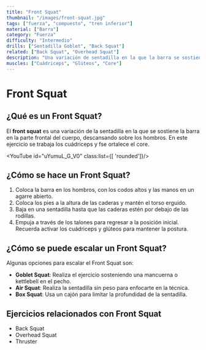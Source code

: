 ```yaml
---
title: "Front Squat"
thumbnail: "/images/front-squat.jpg"
tags: ["fuerza", "compuesto", "tren inferior"]
material: ["Barra"]
category: "Fuerza"
difficulty: "Intermedio"
drills: ["Sentadilla Goblet", "Back Squat"]
related: ["Back Squat", "Overhead Squat"]
description: "Una variación de sentadilla en la que la barra se sostiene en la posición frontal, enfocándose en los cuádriceps y mejorando la postura."
muscles: ["Cuádriceps", "Glúteos", "Core"]
---
```


# Front Squat

## ¿Qué es un Front Squat?
El **front squat** es una variación de la sentadilla en la que se sostiene la barra en la parte frontal del cuerpo, descansando sobre los hombros. En este ejercicio se trabaja los cuádriceps y fse ortalece el core.

<YouTube id="uYumuL_G_V0" class:list={[ 'rounded']}/>

## ¿Cómo se hace un Front Squat?
1. Coloca la barra en los hombros, con los codos altos y las manos en un agarre abierto.
2. Coloca los pies a la altura de las caderas y mantén el torso erguido.
3. Baja en una sentadilla hasta que las caderas estén por debajo de las rodillas.
4. Empuja a través de los talones para regresar a la posición inicial. Recuerda activar los cuádriceps y glúteos para mantener la postura.


## ¿Cómo se puede escalar un Front Squat?
Algunas opciones para escalar el Front Squat son:
- **Goblet Squat**: Realiza el ejercicio sosteniendo una mancuerna o kettlebell en el pecho.
- **Air Squat**: Realiza la sentadilla sin peso para enfocarte en la técnica.
- **Box Squat**: Usa un cajón para limitar la profundidad de la sentadilla.

## Ejercicios relacionados con Front Squat
- Back Squat
- Overhead Squat
- Thruster